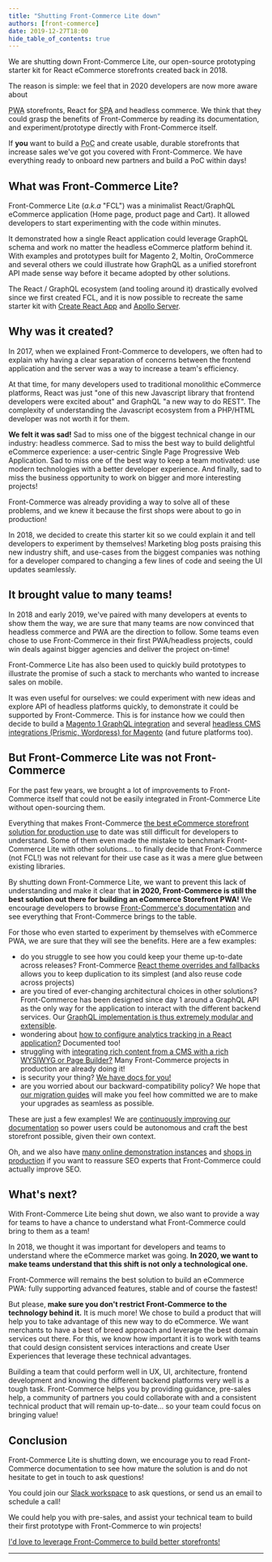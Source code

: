 ```yaml
---
title: "Shutting Front-Commerce Lite down"
authors: [front-commerce]
date: 2019-12-27T18:00
hide_table_of_contents: true
---
```


We are shutting down Front-Commerce Lite, our open-source prototyping starter
kit for React eCommerce storefronts created back in 2018.

The reason is simple: we feel that in 2020 developers are now more aware about

<abbr title="Progressive Web Application">PWA</abbr> storefronts, React for
<abbr title="Single Page Application">SPA</abbr> and headless commerce. We think
that they could grasp the benefits of Front-Commerce by reading its documentation,
and experiment/prototype directly with Front-Commerce itself.

If **you** want to build a <abbr title="Proof of Concept">PoC</abbr> and create
usable, durable storefronts that increase sales we've got you covered with
Front-Commerce. We have everything ready to onboard new partners and build a PoC
within days!

<!--truncate-->


## What was Front-Commerce Lite?

Front-Commerce Lite (_a.k.a_ "FCL") was a minimalist React/GraphQL eCommerce
application (Home page, product page and Cart). It allowed developers to start
experimenting with the code within minutes.

It demonstrated how a single React application could leverage GraphQL schema and
work no matter the headless eCommerce platform behind it. With examples and
prototypes built for Magento 2, Moltin, OroCommerce and several others we could
illustrate how GraphQL as a unified storefront API made sense way before it
became adopted by other solutions.

The React / GraphQL ecosystem (and tooling around it) drastically evolved since
we first created FCL, and it is now possible to recreate the same starter kit
with [Create React App](https://create-react-app.dev/) and
[Apollo Server](https://www.apollographql.com/docs/apollo-server/getting-started/#step-2-install-dependencies).

## Why was it created?

In 2017, when we explained Front-Commerce to developers, we often had to explain
why having a clear separation of concerns between the frontend application and
the server was a way to increase a team's efficiency.

At that time, for many developers used to traditional monolithic eCommerce
platforms, React was just "one of this new Javascript library that frontend
developers were excited about" and GraphQL "a new way to do REST". The
complexity of understanding the Javascript ecosystem from a PHP/HTML developer
was not worth it for them.

**We felt it was sad!** Sad to miss one of the biggest technical change in our
industry: headless commerce. Sad to miss the best way to build delightful
eCommerce experience: a user-centric Single Page Progressive Web Application.
Sad to miss one of the best way to keep a team motivated: use modern
technologies with a better developer experience. And finally, sad to miss the
business opportunity to work on bigger and more interesting projects!

Front-Commerce was already providing a way to solve all of these problems, and
we knew it because the first shops were about to go in production!

In 2018, we decided to create this starter kit so we could explain it and tell
developers to experiment by themselves! Marketing blog posts praising this new
industry shift, and use-cases from the biggest companies was nothing for a
developer compared to changing a few lines of code and seeing the UI updates
seamlessly.

## It brought value to many teams!

In 2018 and early 2019, we've paired with many developers at events to show them
the way, we are sure that many teams are now convinced that headless commerce
and PWA are the direction to follow. Some teams even chose to use Front-Commerce
in their first PWA/headless projects, could win deals against bigger agencies
and deliver the project on-time!

Front-Commerce Lite has also been used to quickly build prototypes to illustrate
the promise of such a stack to merchants who wanted to increase sales on mobile.

It was even useful for ourselves: we could experiment with new ideas and explore
API of headless platforms quickly, to demonstrate it could be supported by
Front-Commerce. This is for instance how we could then decide to build a
[Magento 1 GraphQL integration](/changelog/front-commerce-is-compatible-with-magento1/)
and several
[headless CMS integrations (Prismic, Wordpress) for Magento](/changelog/introducing-cms-demos/)
(and future platforms too).

## But Front-Commerce Lite was not Front-Commerce

For the past few years, we brought a lot of improvements to Front-Commerce
itself that could not be easily integrated in Front-Commerce Lite without
open-sourcing them.

Everything that makes Front-Commerce
[the best eCommerce storefront solution for production use](/docs/category/production-ready)
to date was still difficult for developers to understand. Some of them even made
the mistake to benchmark Front-Commerce Lite with other solutions… to finally
decide that Front-Commerce (not FCL!) was not relevant for their use case as it
was a mere glue between existing libraries.

By shutting down Front-Commerce Lite, we want to prevent this lack of
understanding and make it clear that **in 2020, Front-Commerce is still the best
solution out there for building an eCommerce Storefront PWA!** We encourage
developers to browse [Front-Commerce's documentation](/docs/welcome) and see
everything that Front-Commerce brings to the table.

For those who even started to experiment by themselves with eCommerce PWA, we
are sure that they will see the benefits. Here are a few examples:

- do you struggle to see how you could keep your theme up-to-date across
  releases? Front-Commerce
  [React theme overrides and fallbacks](/docs/essentials/extend-the-theme)
  allows you to keep duplication to its simplest (and also reuse code across
  projects)
- are you tired of ever-changing architectural choices in other solutions?
  Front-Commerce has been designed since day 1 around a GraphQL API as the only
  way for the application to interact with the different backend services. Our
  [GraphQL implementation is thus extremely modular and extensible](/docs/essentials/extend-the-graphql-schema).
- wondering about
  [how to configure analytics tracking in a React application?](/docs/category/analytics)
  Documented too!
- struggling with
  [integrating rich content from a CMS with a rich WYSIWYG or Page Builder?](/docs/advanced/theme/wysiwyg)
  Many Front-Commerce projects in production are already doing it!
- is security your thing?
  [We have docs for you!](/docs/advanced/graphql/rate-limiting)
- are you worried about our backward-compatibility policy? We hope that
  [our migration guides](/docs/appendices/migration-guides) will make you feel
  how committed we are to make your upgrades as seamless as possible.

These are just a few examples! We are
[continuously improving our documentation](https://github.com/front-commerce/developers.front-commerce.com/issues?q=is%3Aissue+is%3Aopen+sort%3Aupdated-desc)
so power users could be autonomous and craft the best storefront possible, given
their own context.

Oh, and we also have
[many online demonstration instances](https://demo.front-commerce.com/) and
[shops in production](https://www.front-commerce.com/en/showcase/) if you want
to reassure SEO experts that Front-Commerce could actually improve SEO.

## What's next?

With Front-Commerce Lite being shut down, we also want to provide a way for
teams to have a chance to understand what Front-Commerce could bring to them as
a team!

In 2018, we thought it was important for developers and teams to understand
where the eCommerce market was going. **In 2020, we want to make teams
understand that this shift is not only a technological one.**

Front-Commerce will remains the best solution to build an eCommerce PWA: fully
supporting advanced features, stable and of course the fastest!

But please, **make sure you don't restrict Front-Commerce to the technology
behind it.** It is much more! We chose to build a product that will help you to
take advantage of this new way to do eCommerce. We want merchants to have a best
of breed approach and leverage the best domain services out there. For this, we
know how important it is to work with teams that could design consistent
services interactions and create User Experiences that leverage these technical
advantages.

Building a team that could perform well in UX, UI, architecture, frontend
development and knowing the different backend platforms very well is a tough
task. Front-Commerce helps you by providing guidance, pre-sales help, a
community of partners you could collaborate with and a consistent technical
product that will remain up-to-date… so your team could focus on bringing value!

## Conclusion

Front-Commerce Lite is shutting down, we encourage you to read Front-Commerce
documentation to see how mature the solution is and do not hesitate to get in
touch to ask questions!

You could join our
[Slack workspace](https://join.slack.com/t/front-commerce/shared_invite/enQtMzI2OTEyMDYzOTkxLWEzODg2NjM5MmVhNGUwODE0OTI4MWMwYTcxZWZkNzE1YjU4MzRlZmQ0YWY5NDNkZWM0ZGMzMGQ4NDc4OTgxMTU)
to ask questions, or send us an email to schedule a call!

We could help you with pre-sales, and assist your technical team to build their
first prototype with Front-Commerce to win projects!

<div className="center">
  <a
    className="link primary button"
    href="mailto:contact@front-commerce.com?subject=I’d like to know more about how Front-Commerce could help our team!"
  >
    I'd love to leverage Front-Commerce to build better storefronts!
  </a>
</div>

<hr />
<ChangelogFooter />
